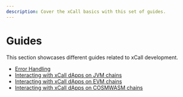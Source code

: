 ```yaml
---
description: Cover the xCall basics with this set of guides.
---
```


# Guides

This section showcases different guides related to xCall development.

* [Error Handling](/guides/error-handling)
* [Interacting with xCall dApps on JVM chains](/guides/interacting-with-xcall-dapps-on-jvm-chains)
* [Interacting with xCall dApps on EVM chains](/guides/interacting-with-xcall-dapps-on-evm-chains)
* [Interacting with xCall dApps on COSMWASM chains](/guides/interacting-with-xcall-dapps-on-cosmwasm-chains)
